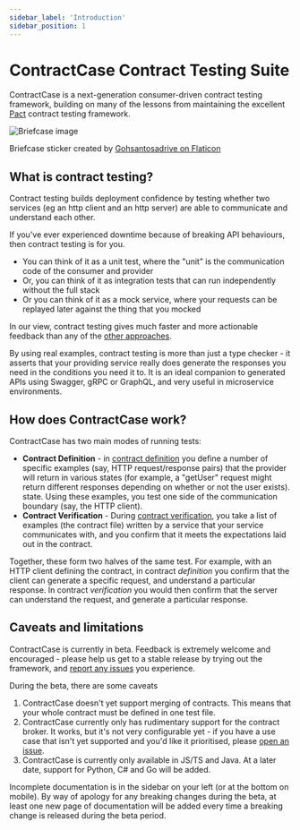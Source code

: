 ```yaml
---
sidebar_label: 'Introduction'
sidebar_position: 1
---
```


# ContractCase Contract Testing Suite

ContractCase is a next-generation consumer-driven contract testing framework, building
on many of the lessons from maintaining the excellent [Pact](https://pact.io) contract testing
framework.

<div style={{textAlign: 'center'}}>
    <div>

![Briefcase image](./suitcase.png)

</div>
    <div style={{fontSize: 'small'}}>Briefcase sticker created by <a href="https://www.flaticon.com/free-stickers/law">Gohsantosadrive on Flaticon</a></div>
</div>

## What is contract testing?

Contract testing builds deployment confidence by testing whether two services (eg an http client and an http server) are able to
communicate and understand each other.

If you've ever experienced downtime because of breaking API behaviours, then contract testing is for you.

* You can think of it as a unit test, where the "unit" is the communication code of the consumer and provider
* Or, you can think of it as integration tests that can run independently without the full stack
* Or you can think of it as a mock service, where your requests can be replayed later against the thing that you mocked

In our view, contract testing gives much faster and more actionable feedback than any of the [other approaches](./Alternatives).

By using real examples, contract testing is more than just a type checker - it
asserts that your providing service really does generate the responses you need in the
conditions you need it to. It is an ideal companion to generated APIs using Swagger, gRPC or
GraphQL, and very useful in microservice environments.

## How does ContractCase work?

ContractCase has two main modes of running tests:

- **Contract Definition** - in [contract definition](./defining-contracts/) you
  define a number of specific examples (say, HTTP request/response pairs) that
  the provider will return in various states (for example, a "getUser" request
  might return different responses depending on whether or not the user exists).
  state. Using these examples, you test one side of the communication boundary (say, the HTTP client).
- **Contract Verification** - During [contract verification](./verifying-contracts/), you take a list of
  examples (the contract file) written by a service that your service communicates
  with, and you confirm that it meets the expectations laid out in the contract.

Together, these form two halves of the same test. For example, with an HTTP client
defining the contract, in contract _definition_ you confirm that the client can
generate a specific request, and understand a particular response. In contract
_verification_ you would then confirm that the server can understand the request, and
generate a particular response.



## Caveats and limitations

ContractCase is currently in beta. Feedback is extremely welcome and encouraged - 
please help us get to a stable release by trying out the framework, and [report
any issues](https://github.com/case-contract-testing/contract-case/issues) you
experience.

During the beta, there are some caveats

1. ContractCase doesn't yet support merging of contracts. This means that your whole contract must be defined in one test file.
1. ContractCase currently only has rudimentary support for the contract broker. It works, but it's not very configurable yet - if you have a use case that isn't yet supported and you'd like it prioritised, please [open an issue](https://github.com/case-contract-testing/case/issues/new).
1. ContractCase is currently only available in JS/TS and Java. At a later date, support for Python, C# and Go will be added. 

Incomplete documentation is in the sidebar on your left (or at the bottom on
mobile). By way of apology for any breaking changes during the beta, at least
one new page of documentation will be added every time a breaking change is released during the
beta period.
